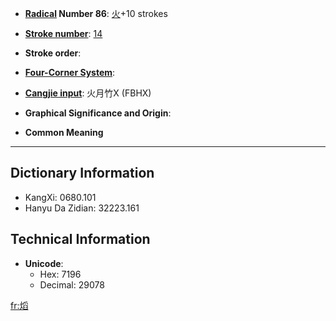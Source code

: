 * '''[[Wiktionary:Chinese radical index| Radical]] Number 86''': [[Wiktionary:Chinese radical index 火|火]]+10 strokes

* '''[[Wiktionary:Chinese total strokes index|Stroke number]]''': [[Wiktionary:Chinese total strokes index 14|14]]

* '''Stroke order''': 

* '''[[Wiktionary:Chinese four corner index|Four-Corner System]]''': 

* '''[[Wiktionary:Chinese Cangjie index|Cangjie input]]''': 火月竹X (FBHX)

* '''Graphical Significance and Origin''': 

* '''Common Meaning'''

----

== Dictionary Information ==

* KangXi: 0680.101
* Hanyu Da Zidian: 32223.161

== Technical Information ==

* '''Unicode''':
** Hex: 7196
** Decimal: 29078

[[fr:熖]]